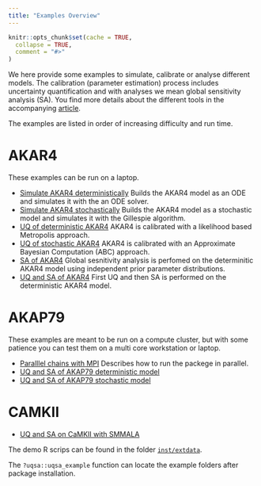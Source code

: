 ```yaml
---
title: "Examples Overview"
---
```


```r
knitr::opts_chunk$set(cache = TRUE,
  collapse = TRUE,
  comment = "#>"
)
```

We here provide some examples to simulate, calibrate or analyse different models. The calibration (parameter estimation) process includes uncertainty quantification and with analyses we mean global sensitivity analysis (SA). You find more details about the different tools in the accompanying [article](https://doi.org/10.48550/arXiv.2308.05527).

The examples are listed in order of increasing difficulty and run time.

# AKAR4
These examples can be run on a laptop.

- [Simulate AKAR4 deterministically](./simAKAR4.html) Builds the AKAR4 model as an ODE and simulates it with the an ODE solver.
- [Simulate AKAR4 stochastically](./simAKAR4stochastic.html) Builds the AKAR4 model as a stochastic model and simulates it with the Gillespie algorithm.
- [UQ of deterministic AKAR4](./sampleAKAR4.html) AKAR4 is calibrated with a likelihood based Metropolis approach.
- [UQ of stochastic AKAR4](./sampleAKAR4stochastic.html) AKAR4 is calibrated with an Approximate Bayesian Computation (ABC) approach.
- [SA of AKAR4](./GSA_AKAR4.html) Global sesnitivity analysis is perfomed on the determinitic AKAR4 model using independent prior parameter distributions.
- [UQ and SA of AKAR4](error.html) First UQ and then SA is performed on the deterministic AKAR4 model.

# AKAP79
These examples are meant to be run on a compute cluster, but with some patience you can test them on a multi core workstation or laptop.

- [Paralllel chains with MPI](./mpi.html) Describes how to run the packege in parallel.
- [UQ and SA of AKAP79 deterministic model](./error.html)
- [UQ and SA of AKAP79 stochastic model](./error.html)



# CAMKII

- [UQ and SA on CaMKII with SMMALA](./smmala.html)


The demo R scrips can be found in the folder [`inst/extdata`](https://github.com/icpm-kth/uqsa/tree/master/inst/extdata).

The `?uqsa::uqsa_example` function can locate the example folders after package installation.
